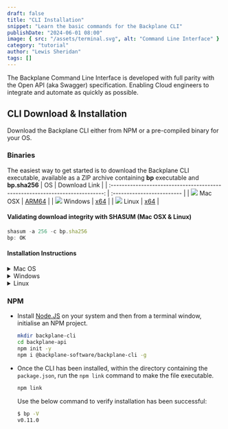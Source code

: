 ```yaml
---
draft: false
title: "CLI Installation"
snippet: "Learn the basic commands for the Backplane CLI"
publishDate: "2024-06-01 08:00"
image: { src: "/assets/terminal.svg", alt: "Command Line Interface" }
category: "tutorial"
author: "Lewis Sheridan"
tags: []
---
```



The Backplane Command Line Interface is developed with full parity with the Open API (aka Swagger) specification. Enabling Cloud engineers to integrate and automate as quickly as possible.

## CLI Download & Installation

Download the Backplane CLI either from NPM or a pre-compiled binary for your OS.

### Binaries

The easiest way to get started is to download the Backplane CLI executable, available as a ZIP archive containing **bp** executable and **bp.sha256**
| OS | Download Link |
| :---------------------------------------------------------------------------: | :------------------------- |
| <img class="inline-block w-5 m-0 mr-3" src="/assets/appleicon.svg" /> Mac OSX | [ARM64](/cli/mac/bp.zip) |
| <img class="inline-block w-6 m-0 mr-3" src="/assets/windows.svg" /> Windows | [x64](/cli/windows/bp.zip) |
| <img class="inline-block w-6 m-0 mr-3" src="/assets/tux.svg" /> Linux | [x64](/cli/linux/bp.zip) |

#### Validating download integrity with SHASUM (Mac OSX & Linux)

```js
shasum -a 256 -c bp.sha256
bp: OK
```

#### Installation Instructions

<details>
    <summary>Mac OS</summary>

- **Download** [bp.zip](/cli/mac/bp.zip)

  <div class="rounded-lg bg-slate-100 p-3 ml-10 text-sm">
    <img src="/assets/warning.svg" class="inline-block m-0 w-8" />
    If the Web Browser alerts that the bp.zip file is suspicious, allow the file
  </div>

- Extract **bp.zip** by double-clicking on the file

<div class="rounded-lg bg-slate-100 p-3 ml-10 text-sm">
  <img src="/assets/warning.svg" class="inline-block m-0 w-8" /> Before you can
  run 'bp' for the first time, 'Right-click' on the extracted 'bp' file and
  select Open from the context menu and Accept any security warning that
  appears.
</div>

- Open **Terminal** and from the directory **bp** has been extracted to, run the following command to move the file to your executable path:

  ```bash
  sudo mv bp /usr/local/bin/
  ```

- To verify that **bp** is successfully installed, run:
  ```bash
  bp --version
  1.0.0
  ```

</details>

<details>
    <summary>Windows</summary>
    
- **Download** [bp.zip](/cli/windows/bp.zip)
- **Extract** contents to folder
    ```ps
    expand-archive bp.zip c:\backplane
    ```

- Add **bp.exe** file system environment path

  ```ps
  $newPath = "C:\backplane"
  $currentPath = [System.Environment]::GetEnvironmentVariable("Path", "Machine")
  [System.Environment]::SetEnvironmentVariable("Path", "$currentPath;$newPath", "Machine")
  ```

- **Verify** installation - To check if **bp.exe** is successfully installed, run:

  ```ps
  bp --version
  1.0.0
  ```

</details>

<details>
    <summary>Linux</summary>

- **Download** [bp.zip](/cli/linux/bp.zip)
- **Extract** executable from ZIP file.

  ```bash
  sudo apt install unzip
  unzip bp.zip
  ```

- Move the file to your executable path

  ```bash
  sudo mv ./bp /usr/local/bin/bp
  ```

- **Verify** installation to check that **bp** is successfully installed, run:

  ```bash
  bp --version
  1.0.0
  ```

</details>

### NPM

- Install [Node.JS](https://nodejs.org/en/download) on your system and then from a terminal window, initialise an NPM project.

  ```bash
  mkdir backplane-cli
  cd backplane-api
  npm init -y
  npm i @backplane-software/backplane-cli -g
  ```

- Once the CLI has been installed, within the directory containing the `package.json`, run the `npm link` command to make the file executable.

  ```bash
  npm link
  ```

  Use the below command to verify installation has been successful:

  ```bash
  $ bp -V
  v0.11.0
  ```
